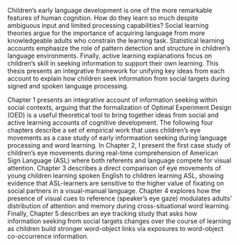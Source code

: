 Children's early language development is one of the more remarkable features of human cognition. How do they learn so much despite ambiguous input and limited processing capabilities? Social learning theories argue for the importance of acquiring language from more knowledgeable adults who constrain the learning task. Statistical learning accounts emphasize the role of pattern detection and structure in children's language environments. Finally, active learning explanations focus on children's skill in seeking information to support their own learning. This thesis presents an integrative framework for unifying key ideas from each account to explain how children seek information from social targets during signed and spoken language processing.

Chapter 1 presents an integrative account of information seeking within social contexts, arguing that the formalization of Optimal Experiment Design (OED) is a useful theoretical tool to bring together ideas from social and active learning accounts of cognitive development. The following four chapters describe a set of empirical work that uses children's eye movements as a case study of early informaation seeking during language processing and word learning. In Chapter 2, I present  the first case study of children's eye movements during real-time comprehension of American Sign Language (ASL) where both referents and language compete for visual attention. Chapter 3 describes a direct comparison of eye movements of young children learning spoken English to children learning ASL, showing evidence that ASL-learners are sensitive to the higher value of fixating on social partners in a visual-manual language. Chapter 4 explores how the presence of visual cues to reference (speaker's eye gaze) modulates adults' distribution of attention and memory during cross-situational word learning. Finally, Chapter 5 describes an eye tracking study that asks how information seeking from social targets changes over the course of learning as children build stronger word-object links via exposures to word-object co-occurrence information.
